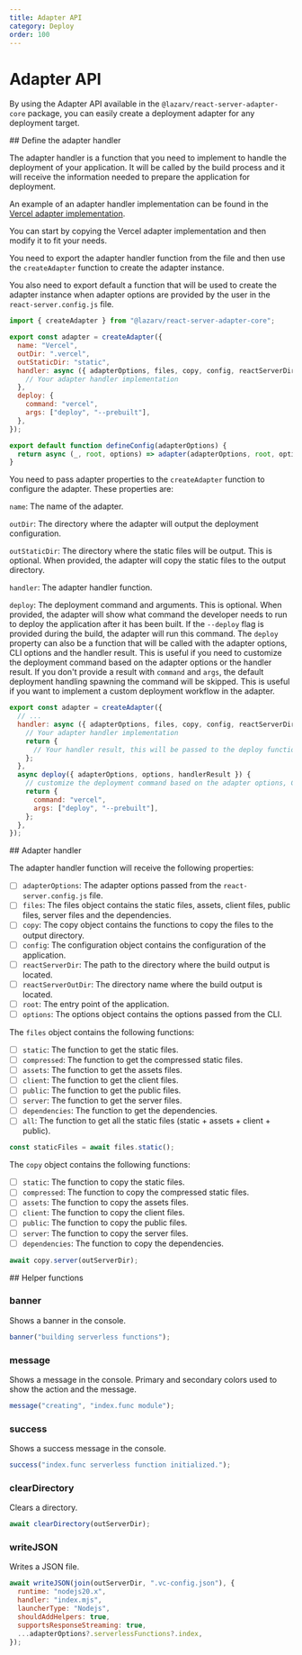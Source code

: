 ```yaml
---
title: Adapter API
category: Deploy
order: 100
---
```



# Adapter API

By using the Adapter API available in the `@lazarv/react-server-adapter-core` package, you can easily create a deployment adapter for any deployment target.

<Link name="define-the-adapter-handler">
## Define the adapter handler
</Link>

The adapter handler is a function that you need to implement to handle the deployment of your application. It will be called by the build process and it will receive the information needed to prepare the application for deployment.

An example of an adapter handler implementation can be found in the [Vercel adapter implementation](https://github.com/lazarv/react-server/blob/main/packages/react-server-adapter-vercel/index.mjs).

You can start by copying the Vercel adapter implementation and then modify it to fit your needs.

You need to export the adapter handler function from the file and then use the `createAdapter` function to create the adapter instance.

You also need to export default a function that will be used to create the adapter instance when adapter options are provided by the user in the `react-server.config.js` file.

```js
import { createAdapter } from "@lazarv/react-server-adapter-core";

export const adapter = createAdapter({
  name: "Vercel",
  outDir: ".vercel",
  outStaticDir: "static",
  handler: async ({ adapterOptions, files, copy, config, reactServerDir, reactServerOutDir, root, options }) => {
    // Your adapter handler implementation
  },
  deploy: {
    command: "vercel",
    args: ["deploy", "--prebuilt"],
  },
});

export default function defineConfig(adapterOptions) {
  return async (_, root, options) => adapter(adapterOptions, root, options);
}
```

You need to pass adapter properties to the `createAdapter` function to configure the adapter. These properties are:

`name`: The name of the adapter.

`outDir`: The directory where the adapter will output the deployment configuration.

`outStaticDir`: The directory where the static files will be output. This is optional. When provided, the adapter will copy the static files to the output directory.

`handler`: The adapter handler function.

`deploy`: The deployment command and arguments. This is optional. When provided, the adapter will show what command the developer needs to run to deploy the application after it has been built. If the `--deploy` flag is provided during the build, the adapter will run this command. The `deploy` property can also be a function that will be called with the adapter options, CLI options and the handler result. This is useful if you need to customize the deployment command based on the adapter options or the handler result. If you don't provide a result with `command` and `args`, the default deployment handling spawning the command will be skipped. This is useful if you want to implement a custom deployment workflow in the adapter.

```js
export const adapter = createAdapter({
  // ...
  handler: async ({ adapterOptions, files, copy, config, reactServerDir, reactServerOutDir, root, options }) => {
    // Your adapter handler implementation
    return {
      // Your handler result, this will be passed to the deploy function
    };
  },
  async deploy({ adapterOptions, options, handlerResult }) {
    // customize the deployment command based on the adapter options, CLI options or handler result
    return {
      command: "vercel",
      args: ["deploy", "--prebuilt"],
    };
  },
});
```

<Link name="adapter-handler">
## Adapter handler
</Link>

The adapter handler function will receive the following properties:

- [ ] `adapterOptions`: The adapter options passed from the `react-server.config.js` file.
- [ ] `files`: The files object contains the static files, assets, client files, public files, server files and the dependencies.
- [ ] `copy`: The copy object contains the functions to copy the files to the output directory.
- [ ] `config`: The configuration object contains the configuration of the application.
- [ ] `reactServerDir`: The path to the directory where the build output is located.
- [ ] `reactServerOutDir`: The directory name where the build output is located.
- [ ] `root`: The entry point of the application.
- [ ] `options`: The options object contains the options passed from the CLI.

The `files` object contains the following functions:

- [ ] `static`: The function to get the static files.
- [ ] `compressed`: The function to get the compressed static files.
- [ ] `assets`: The function to get the assets files.
- [ ] `client`: The function to get the client files.
- [ ] `public`: The function to get the public files.
- [ ] `server`: The function to get the server files.
- [ ] `dependencies`: The function to get the dependencies.
- [ ] `all`: The function to get all the static files (static + assets + client + public).

```js
const staticFiles = await files.static();
```

The `copy` object contains the following functions:

- [ ] `static`: The function to copy the static files.
- [ ] `compressed`: The function to copy the compressed static files.
- [ ] `assets`: The function to copy the assets files.
- [ ] `client`: The function to copy the client files.
- [ ] `public`: The function to copy the public files.
- [ ] `server`: The function to copy the server files.
- [ ] `dependencies`: The function to copy the dependencies.

```js
await copy.server(outServerDir);
```

<Link name="helper-functions">
## Helper functions
</Link>

### banner

Shows a banner in the console.

```js
banner("building serverless functions");
```

### message

Shows a message in the console. Primary and secondary colors used to show the action and the message.

```js
message("creating", "index.func module");
```

### success

Shows a success message in the console.

```js
success("index.func serverless function initialized.");
```

### clearDirectory

Clears a directory.

```js
await clearDirectory(outServerDir);
```

### writeJSON

Writes a JSON file.

```js
await writeJSON(join(outServerDir, ".vc-config.json"), {
  runtime: "nodejs20.x",
  handler: "index.mjs",
  launcherType: "Nodejs",
  shouldAddHelpers: true,
  supportsResponseStreaming: true,
  ...adapterOptions?.serverlessFunctions?.index,
});
```
